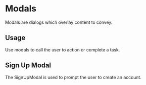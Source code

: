 
<Meta title="Design System|Modals" component={SignUpModal} />

# Modals

Modals are dialogs which overlay content to convey.

## Usage

Use modals to call the user to action or complete a task.

## Sign Up Modal

The SignUpModal is used to prompt the user to create an account.

<Preview withToolbar>
  <Story name="SignUpModal">
    <SignUpModal showModal={boolean("Show modal", true)} />
  </Story>
</Preview>
